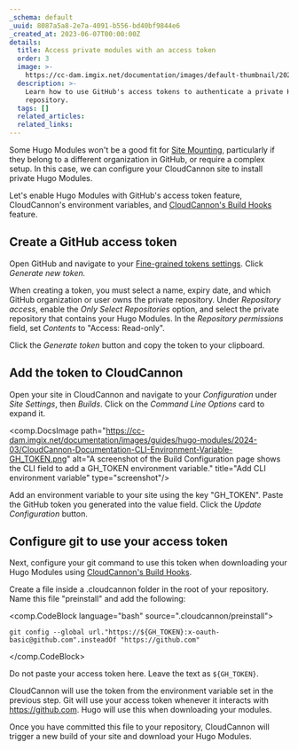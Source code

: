 ```yaml
---
_schema: default
_uuid: 8087a5a8-2e7a-4091-b556-bd40bf9844e6
_created_at: 2023-06-07T00:00:00Z
details:
  title: Access private modules with an access token
  order: 3
  image: >-
    https://cc-dam.imgix.net/documentation/images/default-thumbnail/2023-Q4/CloudCannon-Documentation-Thumbnail.png
  description: >-
    Learn how to use GitHub's access tokens to authenticate a private Hugo Modules
    repository.
  tags: []
  related_articles:
  related_links:
---
```

Some Hugo Modules won't be a good fit for [Site Mounting](/documentation/articles/what-is-site-mounting/), particularly if they belong to a different organization in GitHub, or require a complex setup. In this case, we can configure your CloudCannon site to install private Hugo Modules.

Let's enable Hugo Modules with GitHub's access token feature, CloudCannon's environment variables, and [CloudCannon's Build Hooks](https://cloudcannon.com/documentation/articles/extending-your-build-process-with-hooks/) feature.

## Create a GitHub access token

Open GitHub and navigate to your [Fine-grained tokens settings](https://github.com/settings/tokens?type=beta). Click *Generate new token.*

When creating a token, you must select a name, expiry date, and which GitHub organization or user owns the private repository. Under *Repository access*, enable the *Only Select Repositories* option, and select the private repository that contains your Hugo Modules. In the *Repository permissions* field, set *Contents* to "Access: Read-only".

Click the *Generate token* button and copy the token to your clipboard.

## Add the token to CloudCannon

Open your site in CloudCannon and navigate to your *Configuration* under *Site Settings*, then *Builds*. Click on the *Command Line Options* card to expand it.

<comp.DocsImage path="https://cc-dam.imgix.net/documentation/images/guides/hugo-modules/2024-03/CloudCannon-Documentation-CLI-Environment-Variable-GH_TOKEN.png" alt="A screenshot of the Build Configuration page shows the CLI field to add a GH_TOKEN environment variable." title="Add CLI environment variable" type="screenshot"/>

Add an environment variable to your site using the key "GH\_TOKEN". Paste the GitHub token you generated into the value field. Click the *Update Configuration* button.

## Configure git to use your access token

Next, configure your git command to use this token when downloading your Hugo Modules using [CloudCannon's Build Hooks](https://cloudcannon.com/documentation/articles/extending-your-build-process-with-hooks/).

Create a file inside a .cloudcannon folder in the root of your repository. Name this file "preinstall" and add the following:

<comp.CodeBlock language="bash" source=".cloudcannon/preinstall">
```
git config --global url."https://${GH_TOKEN}:x-oauth-basic@github.com".insteadOf "https://github.com"
```
</comp.CodeBlock>

Do not paste your access token here. Leave the text as `${GH_TOKEN}`.

CloudCannon will use the token from the environment variable set in the previous step. Git will use your access token whenever it interacts with https://github.com. Hugo will use this when downloading your modules.

Once you have committed this file to your repository, CloudCannon will trigger a new build of your site and download your Hugo Modules.